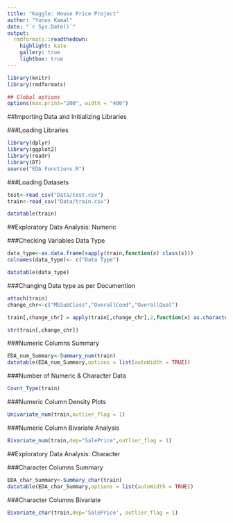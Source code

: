 ```yaml
---
title: "Kaggle: House Price Project"
author: "Yunus Kamal"
date: "`r Sys.Date()`"
output:
  rmdformats::readthedown:
    highlight: kate
    gallery: true
    lightbox: true
---
```



```r
library(knitr)
library(rmdformats)

## Global options
options(max.print="200", width = "400")
```


##Importing Data and Initializing Libraries

###Loading Libraries
```r
library(dplyr)
library(ggplot2)
library(readr)
library(DT)
source("EDA Functions.R")
```

###Loading Datasets
```r
test<-read_csv("Data/test.csv")
train<-read_csv("Data/train.csv")

datatable(train)
```

##Exploratory Data Analysis: Numeric

###Checking Variables Data Type
```r
data_type<-as.data.frame(sapply(train,function(x) class(x)))
colnames(data_type)<- c("Data Type")

datatable(data_type)
```

###Changing Data type as per Documention
```r
attach(train)
change_chr<-c("MSSubClass","OverallCond","OverallQual")

train[,change_chr] = apply(train[,change_chr],2,function(x) as.character(x))

str(train[,change_chr])

```

###Numeric Columns Summary 
```r
EDA_num_Summary<-Summary_num(train)
datatable(EDA_num_Summary,options = list(autoWidth = TRUE))
```

###Number of Numeric & Character Data
```r
Count_Type(train)
```


###Numeric Column Density Plots
```r
Univariate_num(train,outlier_flag = 1)
```

###Numeric Column Bivariate Analysis
```r
Bivariate_num(train,dep="SalePrice",outlier_flag = 1)
```

##Exploratory Data Analysis: Character

###Character Columns Summary
```r
EDA_char_Summary<-Summary_char(train)
datatable(EDA_char_Summary,options = list(autoWidth = TRUE))
```
###Character Columns Bivariate
```r
Bivariate_char(train,dep='SalePrice', outlier_flag = 1)
```

